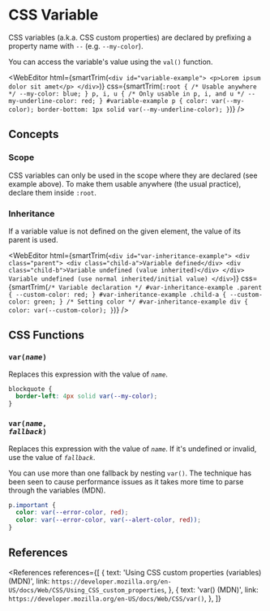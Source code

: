 
# CSS Variable

CSS variables (a.k.a. CSS custom properties) are declared by prefixing a property name with `--` (e.g. `--my-color`).

You can access the variable's value using the `val()` function.

<WebEditor
  html={smartTrim(`
    <div id="variable-example">
      <p>Lorem ipsum dolor sit amet</p>
    </div>
  `)}
  css={smartTrim(`
    :root {
      /* Usable anywhere */
      --my-color: blue;
    }
    p, i, u {
      /* Only usable in p, i, and u */
      --my-underline-color: red;
    }
    #variable-example p {
      color: var(--my-color);
      border-bottom: 1px solid var(--my-underline-color);
    }
`)}
/>

## Concepts

### Scope

CSS variables can only be used in the scope where they are declared (see example above).
To make them usable anywhere (the usual practice), declare them inside `:root`.

### Inheritance

If a variable value is not defined on the given element, the value of its parent is used.

<WebEditor
  html={smartTrim(`
    <div id="var-inheritance-example">
      <div class="parent">
        <div class="child-a">Variable defined</div>
        <div class="child-b">Variable undefined (value inherited)</div>
      </div>
      Variable undefined (use normal inherited/initial value)
    </div>
  `)}
  css={smartTrim(`
    /* Variable declaration */
    #var-inheritance-example .parent {
      --custom-color: red;
    }
    #var-inheritance-example .child-a {
      --custom-color: green;
    }
    /* Setting color */
    #var-inheritance-example div {
      color: var(--custom-color);
    }
`)}
/>

## CSS Functions

### <code>var(<var>name</var>)</code>

Replaces this expression with the value of _`name`_.

```css
blockquote {
  border-left: 4px solid var(--my-color);
}
```

### <code>var(<var>name</var>, <var>fallback</var>)</code>

Replaces this expression with the value of _`name`_. If it's undefined or invalid, use the value of _`fallback`_.

You can use more than one fallback by nesting `var()`. The technique has been seen to cause performance issues as it takes more time to parse through the variables (MDN).

```css
p.important {
  color: var(--error-color, red);
  color: var(--error-color, var(--alert-color, red));
}
```

## References

<References
  references={[
    {
      text: 'Using CSS custom properties (variables) (MDN)',
      link: `https://developer.mozilla.org/en-US/docs/Web/CSS/Using_CSS_custom_properties`,
    },
    {
      text: 'var() (MDN)',
      link: `https://developer.mozilla.org/en-US/docs/Web/CSS/var()`,
    },
  ]}
></References>
